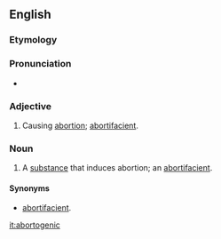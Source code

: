 ==English==

===Etymology===
{{suffix|abort|genic}}

===Pronunciation===
* {{a|US}} {{IPA|/əˈbɔɹ.təˌd͡ʒɛ.nɪk/}}

===Adjective===
{{en-adj}}

# Causing [[abortion]]; [[abortifacient]].

===Noun===
{{en-noun}}

# A [[substance]] that induces abortion; an [[abortifacient]].

====Synonyms====
* [[abortifacient]].

[[it:abortogenic]]